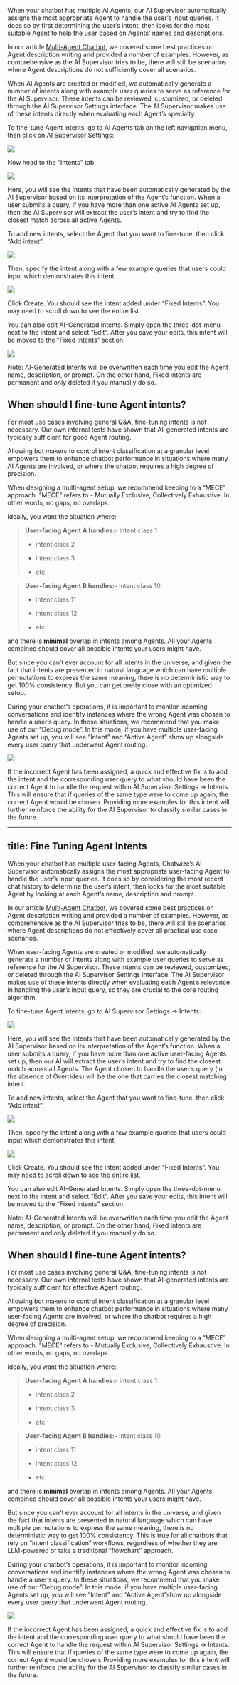 When your chatbot has multiple AI Agents, our AI Supervisor automatically assigns the most appropriate Agent to handle the user’s input queries. It does so by first determining the user’s intent, then looks for the most suitable Agent to help the user based on Agents’ names and descriptions.

In our article [Multi-Agent Chatbot](https://guide.chatwize.ai/multi-agents-chatbot), we covered some best practices on Agent description writing and provided a number of examples. However, as comprehensive as the AI Supervisor tries to be, there will still be scenarios where Agent descriptions do not sufficiently cover all scenarios.

When AI Agents are created or modified, we automatically generate a number of intents along with example user queries to serve as reference for the AI Supervisor. These intents can be reviewed, customized, or deleted through the AI Supervisor Settings interface. The AI Supervisor makes use of these intents directly when evaluating each Agent’s specialty.

To fine-tune Agent intents, go to AI Agents tab on the left navigation menu, then click on AI Supervisor Settings:

![](/finetuning1.jpg)

Now head to the “Intents” tab:

![](/finetuning2.jpg)

Here, you will see the intents that have been automatically generated by the AI Supervisor based on its interpretation of the Agent’s function. When a user submits a query, if you have more than one active AI Agents set up, then the AI Supervisor will extract the user’s intent and try to find the closest match across all active Agents.

To add new intents, select the Agent that you want to fine-tune, then click “Add intent”.

![](https://mintlify.s3.us-west-1.amazonaws.com/paladinmaxinc/images/fine-tuning-agent-intents-7.png)

Then, specify the intent along with a few example queries that users could input which demonstrates this intent.

![](https://mintlify.s3.us-west-1.amazonaws.com/paladinmaxinc/images/fine-tuning-agent-intents-8.png)

Click Create. You should see the intent added under “Fixed Intents”. You may need to scroll down to see the entire list.

You can also edit AI-Generated Intents. Simply open the three-dot-menu next to the intent and select “Edit”. After you save your edits, this intent will be moved to the “Fixed Intents” section.

![](https://mintlify.s3.us-west-1.amazonaws.com/paladinmaxinc/images/fine-tuning-agent-intents-9.png)

Note: AI-Generated Intents will be overwritten each time you edit the Agent name, description, or prompt. On the other hand, Fixed Intents are permanent and only deleted if you manually do so.

[​](https://guide.chatwize.ai/fine-tuning-agent-intents#when-should-i-fine-tune-agent-intents)
When should I fine-tune Agent intents?
--------------------------------------

For most use cases involving general Q\&A, fine-tuning intents is not necessary. Our own internal tests have shown that AI-generated intents are typically sufficient for good Agent routing.

Allowing bot makers to control intent classification at a granular level empowers them to enhance chatbot performance in situations where many AI Agents are involved, or where the chatbot requires a high degree of precision.

When designing a multi-agent setup, we recommend keeping to a “MECE” approach. “MECE” refers to - Mutually Exclusive, Collectively Exhaustive. In other words, no gaps, no overlaps.

Ideally, you want the situation where:

> **User-facing Agent A handles:**- intent class 1
>
> - intent class 2
>
> - intent class 3
>
> - etc.

> **User-facing Agent B handles:**- intent class 10
>
> - intent class 11
>
> - intent class 12
>
> - etc.

and there is **minimal** overlap in intents among Agents. All your Agents combined should cover all possible intents your users might have.

But since you can’t ever account for all intents in the universe, and given the fact that intents are presented in natural language which can have multiple permutations to express the same meaning, there is no deterministic way to get 100% consistency. But you can get pretty close with an optimized setup.

During your chatbot’s operations, it is important to monitor incoming conversations and identify instances where the wrong Agent was chosen to handle a user’s query. In these situations, we recommend that you make use of our “Debug mode”. In this mode, if you have multiple user-facing Agents set up, you will see “Intent” and “Active Agent” show up alongside every user query that underwent Agent routing.

![](https://mintlify.s3.us-west-1.amazonaws.com/paladinmaxinc/images/fine-tuning-agent-intents-10.png)

If the incorrect Agent has been assigned, a quick and effective fix is to add the intent and the corresponding user query to what should have been the correct Agent to handle the request within AI Supervisor Settings -> Intents. This will ensure that if queries of the same type were to come up again, the correct Agent would be chosen. Providing more examples for this intent will further reinforce the ability for the AI Supervisor to classify similar cases in the future.

---
title: Fine Tuning Agent Intents
---

When your chatbot has multiple user-facing Agents, Chatwize’s AI Supervisor automatically
assigns the most appropriate user-facing Agent to handle the user’s input queries. It does so by
considering the most recent chat history to determine the user’s intent, then looks for the most
suitable Agent by looking at each Agent’s name, description and prompt.

In our article [Multi-Agent Chatbot](multi-agents-chatbot), we covered some best practices on
Agent description writing and provided a number of examples. However, as comprehensive as the
AI Supervisor tries to be, there will still be scenarios where Agent descriptions do not effectively
cover all practical use case scenarios.

When user-facing Agents are created or modified, we automatically generate a number of intents along
with example user queries to serve as reference for the AI Supervisor. These intents can be reviewed,
customized, or deleted through the AI Supervisor Settings interface. The AI Supervisor makes use
of these intents directly when evaluating each Agent’s relevance in handling the user’s input query,
so they are crucial to the core routing algorithm.

To fine-tune Agent intents, go to AI Supervisor Settings -> Intents:

<Frame>
  <img src="/images/fine-tuning-agent-intents-1.png" />
</Frame>

Here, you will see the intents that have been automatically generated by the AI Supervisor based on
its interpretation of the Agent’s function. When a user submits a query, if you have more than one active
user-facing Agents set up, then our AI will extract the user’s intent and try to find the closest match
across all Agents. The Agent chosen to handle the user’s query (in the absence of Overrides) will be the
one that carries the closest matching intent.

To add new intents, select the Agent that you want to fine-tune, then click “Add intent”.

<Frame>
  <img src="/images/fine-tuning-agent-intents-2.png" />
</Frame>

Then, specify the intent along with a few example queries that users could input which demonstrates this intent.

<Frame>
  <img src="/images/fine-tuning-agent-intents-3.png" />
</Frame>

Click Create. You should see the intent added under “Fixed Intents”. You may need to scroll down to see
the entire list.

You can also edit AI-Generated Intents. Simply open the three-dot-menu next to the intent and select “Edit”.
After you save your edits, this intent will be moved to the “Fixed Intents” section.

<Note>
  Note: AI-Generated Intents will be overwritten each time you edit the Agent name, description, or prompt.
  On the other hand, Fixed Intents are permanent and only deleted if you manually do so.
</Note>

## When should I fine-tune Agent intents?

For most use cases involving general Q\&A, fine-tuning intents is not necessary. Our own internal tests have
shown that AI-generated intents are typically sufficient for effective Agent routing.

Allowing bot makers to control intent classification at a granular level empowers them to enhance chatbot performance
in situations where many user-facing Agents are involved, or where the chatbot requires a high degree of precision.

When designing a multi-agent setup, we recommend keeping to a “MECE” approach.
"MECE" refers to - Mutually Exclusive, Collectively Exhaustive. In other words, no gaps, no overlaps.

Ideally, you want the situation where:

> **User-facing Agent A handles:**- intent class 1
>
> - intent class 2
>
> - intent class 3
>
> - etc.

> **User-facing Agent B handles:**- intent class 10
>
> - intent class 11
>
> - intent class 12
>
> - etc.

and there is **minimal** overlap in intents among Agents.
All your Agents combined should cover all possible intents your users might have.

But since you can't ever account for all intents in the universe, and given the fact that intents are
presented in natural language which can have multiple permutations to express the same meaning,
there is no deterministic way to get 100% consistency. This is true for all chatbots
that rely on “intent classification” workflows, regardless of whether they are
LLM-powered or take a traditional “flowchart” approach.

During your chatbot’s operations, it is important to monitor incoming conversations and identify instances
where the wrong Agent was chosen to handle a user’s query. In these situations, we recommend that you make
use of our “Debug mode”. In this mode, if you have multiple user-facing Agents set up, you will see “Intent”
and “Active Agent”show up alongside every user query that underwent Agent routing.

<Frame>
  <img src="/images/fine-tuning-agent-intents-4.png" />
</Frame>

If the incorrect Agent has been assigned, a quick and effective fix is to add the intent and the corresponding
user query to what should have been the correct Agent to handle the request within AI Supervisor Settings -> Intents.
This will ensure that if queries of the same type were to come up again, the correct Agent would be chosen.
Providing more examples for this intent will further reinforce the ability for the AI Supervisor to classify
similar cases in the future.
